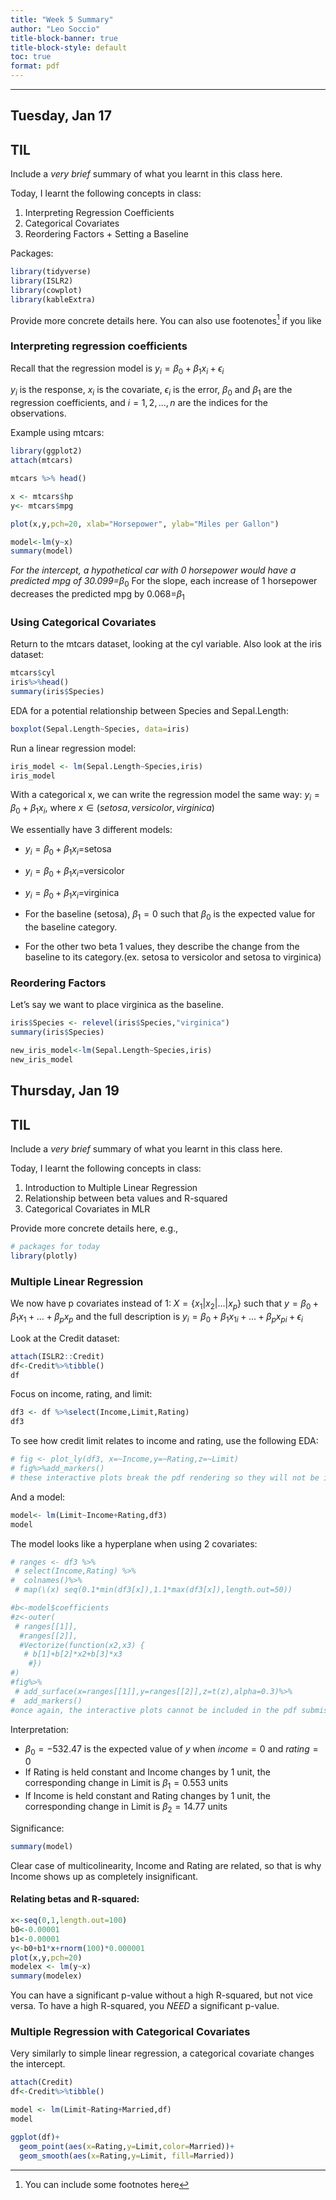 ```yaml
---
title: "Week 5 Summary"
author: "Leo Soccio"
title-block-banner: true
title-block-style: default
toc: true
format: pdf
---
```


------------------------------------------------------------------------

## Tuesday, Jan 17

::: callout-important
## TIL

Include a *very brief* summary of what you learnt in this class here.

Today, I learnt the following concepts in class:

1.  Interpreting Regression Coefficients
2.  Categorical Covariates
3.  Reordering Factors + Setting a Baseline
:::

Packages:

```R
library(tidyverse)
library(ISLR2)
library(cowplot)
library(kableExtra)
```

Provide more concrete details here. You can also use footenotes[^1] if you like

[^1]: You can include some footnotes here

### Interpreting regression coefficients

Recall that the regression model is $y_i=\beta_0+\beta_1x_i+\epsilon_i$

$y_i$ is the response, $x_i$ is the covariate, $\epsilon_i$ is the error, $\beta_0$ and $\beta_1$ are the regression coefficients, and $i=1,2,...,n$ are the indices for the observations.

Example using mtcars:

```R
library(ggplot2)
attach(mtcars)

mtcars %>% head()
```

```R
x <- mtcars$hp
y<- mtcars$mpg

plot(x,y,pch=20, xlab="Horsepower", ylab="Miles per Gallon")

model<-lm(y~x)
summary(model)
```

*For the intercept, a hypothetical car with 0 horsepower would have a predicted mpg of 30.099=*$\beta_0$ For the slope, each increase of 1 horsepower decreases the predicted mpg by 0.068=$\beta_1$

### Using Categorical Covariates

Return to the mtcars dataset, looking at the cyl variable. Also look at the iris dataset:

```R
mtcars$cyl
iris%>%head()
summary(iris$Species)
```

EDA for a potential relationship between Species and Sepal.Length:

```R
boxplot(Sepal.Length~Species, data=iris)
```

Run a linear regression model:

```R
iris_model <- lm(Sepal.Length~Species,iris)
iris_model
```

With a categorical x, we can write the regression model the same way: $y_i=\beta_0+\beta_1x_i$, where $x\in(setosa,versicolor,virginica)$

We essentially have 3 different models: 

* $y_i=\beta_0+\beta_1x_i=$setosa
* $y_i=\beta_0+\beta_1x_i=$versicolor 
* $y_i=\beta_0+\beta_1x_i=$virginica

-   For the baseline (setosa), $\beta_1=0$ such that $\beta_0$ is the expected value for the baseline category.
-   For the other two beta 1 values, they describe the change from the baseline to its category.(ex. setosa to versicolor and setosa to virginica)

### Reordering Factors

Let's say we want to place virginica as the baseline.
```R
iris$Species <- relevel(iris$Species,"virginica")
summary(iris$Species)

new_iris_model<-lm(Sepal.Length~Species,iris)
new_iris_model
```


## Thursday, Jan 19

::: callout-important
## TIL

Include a *very brief* summary of what you learnt in this class here.

Today, I learnt the following concepts in class:

1.  Introduction to Multiple Linear Regression
2.  Relationship between beta values and R-squared
3.  Categorical Covariates in MLR
:::

Provide more concrete details here, e.g.,

```R
# packages for today
library(plotly)
```

### Multiple Linear Regression

We now have p covariates instead of 1: $X=\{x_1|x_2|...|x_p\}$ such that $y=\beta_0+\beta_1x_1+...+\beta_px_p$ and the full description is $y_i=\beta_0+\beta_1x_{1i}+...+\beta_px_{pi}+\epsilon_i$

Look at the Credit dataset:
```R
attach(ISLR2::Credit)
df<-Credit%>%tibble()
df
```

Focus on income, rating, and limit:
```R
df3 <- df %>%select(Income,Limit,Rating)
df3
```
To see how credit limit relates to income and rating, use the following EDA:
```R
# fig <- plot_ly(df3, x=~Income,y=~Rating,z=~Limit)
# fig%>%add_markers()
# these interactive plots break the pdf rendering so they will not be included in the pdf submission.
```

And a model:
```R
model<- lm(Limit~Income+Rating,df3)
model
```

The model looks like a hyperplane when using 2 covariates:
```R
# ranges <- df3 %>%
 # select(Income,Rating) %>%
#  colnames()%>%
 # map(\(x) seq(0.1*min(df3[x]),1.1*max(df3[x]),length.out=50))

#b<-model$coefficients
#z<-outer(
 # ranges[[1]],
  #ranges[[2]],
  #Vectorize(function(x2,x3) {
   # b[1]+b[2]*x2+b[3]*x3
    #})
#)
#fig%>%
 # add_surface(x=ranges[[1]],y=ranges[[2]],z=t(z),alpha=0.3)%>%
#  add_markers()
#once again, the interactive plots cannot be included in the pdf submission.
```

Interpretation:

* $\beta_0=-532.47$ is the expected value of $y$ when $income=0$ and $rating=0$
* If Rating is held constant and Income changes by 1 unit, the corresponding change in Limit is $\beta_1=0.553$ units
* If Income is held constant and Rating changes by 1 unit, the corresponding change in Limit is $\beta_2=14.77$ units

Significance:
```R
summary(model)
```

Clear case of multicolinearity, Income and Rating are related, so that is why Income shows up as completely insignificant.

#### Relating betas and R-squared:
```R
x<-seq(0,1,length.out=100)
b0<-0.00001
b1<-0.00001
y<-b0+b1*x+rnorm(100)*0.000001
plot(x,y,pch=20)
modelex <- lm(y~x)
summary(modelex)
```
You can have a significant p-value without a high R-squared, but not vice versa. To have a high R-squared, you *NEED* a significant p-value.

### Multiple Regression with Categorical Covariates

Very similarly to simple linear regression, a categorical covariate changes the intercept.

```R
attach(Credit)
df<-Credit%>%tibble()

model <- lm(Limit~Rating+Married,df)
model
```

```R
ggplot(df)+
  geom_point(aes(x=Rating,y=Limit,color=Married))+
  geom_smooth(aes(x=Rating,y=Limit, fill=Married))
```










